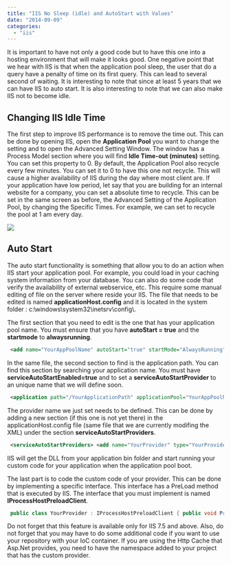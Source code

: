 ```yaml
---
title: "IIS No Sleep (idle) and AutoStart with Values"
date: "2014-09-09"
categories: 
  - "iis"
---
```


It is important to have not only a good code but to have this one into a hosting environment that will make it looks good. One negative point that we hear with IIS is that when the application pool sleep, the user that do a query have a penalty of time on its first query. This can lead to several second of waiting. It is interesting to note that since at least 5 years that we can have IIS to auto start. It is also interesting to note that we can also make IIS not to become idle.

## Changing IIS Idle Time

The first step to improve IIS performance is to remove the time out. This can be done by opening IIS, open the **Application Pool** you want to change the setting and to open the Advanced Setting Window. The window has a Process Model section where you will find **Idle Time-out (minutes)** setting. You can set this property to 0. By default, the Application Pool also recycle every few minutes. You can set it to 0 to have this one not recycle. This will cause a higher availability of IIS during the day where most client are. If your application have low period, let say that you are building for an internal website for a company, you can set a absolute time to recycle. This can be set in the same screen as before, the Advanced Setting of the Application Pool, by changing the Specific Times. For example, we can set to recycle the pool at 1 am every day.

![](/images/blog/AdvancedSettingApplicationPoolIISNoSleep-387x400.png)

## Auto Start

The auto start functionality is something that allow you to do an action when IIS start your application pool. For example, you could load in your caching system information from your database. You can also do some code that verify the availability of external webservice, etc. This require some manual editing of file on the server where reside your IIS. The file that needs to be edited is named **applicationHost.config** and it is located in the system folder : c:\\windows\\system32\\inetsrv\\config\\.

The first section that you need to edit is the one that has your application pool name. You must ensure that you have **autoStart = true** and the **startmode** to **alwaysrunning**. 

```xml
 <add name="YourAppPoolName" autoStart="true" startMode="AlwaysRunning" managedRuntimeVersion="v4.0"> <processModel identityType="SpecificUser" userName="DefaultAppUserName" idleTimeout="00:00:00" /> </add> 
```


In the same file, the second section to find is the application path. You can find this section by searching your application name. You must have **serviceAutoStartEnabled=true** and to set a **serviceAutoStartProvider** to an unique name that we will define soon. 

```xml
 <application path="/YourApplicationPath" applicationPool="YourAppPoolName" serviceAutoStartEnabled="true" serviceAutoStartProvider="YourProvider" > <virtualDirectory path="/" physicalPath="C:\\inetpub\\wwwroot\\YourApplicationPath" /> </application> 
```


The provider name we just set needs to be defined. This can be done by adding a new section (if this one is not yet there) in the applicationHost.config file (same file that we are currently modifing the XML) under the section **serviceAutoStartProviders**. 

```xml
 <serviceAutoStartProviders> <add name="YourProvider" type="YourProvider, Full.NameSpace.To.YourProvider, version=1.0.0.0, Culture=neutral" /> </serviceAutoStartProviders> 
```


IIS will get the DLL from your application bin folder and start running your custom code for your application when the application pool boot.

The last part is to code the custom code of your provider. This can be done by implementing a specific interface. This interface has a PreLoad method that is executed by IIS. The interface that you must implement is named **IProcessHostPreloadClient**.


```csharp
 public class YourProvider : IProcessHostPreloadClient { public void Preload(string[] parameters) { } } 
```

Do not forget that this feature is available only for IIS 7.5 and above. Also, do not forget that you may have to do some additional code if you want to use your repository with your IoC container. If you are using the Http Cache that Asp.Net provides, you need to have the namespace added to your project that has the custom provider.
